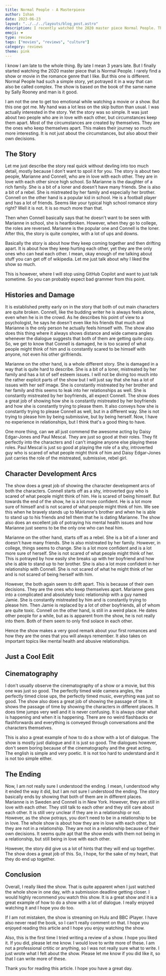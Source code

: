 ```yaml
---
title: Normal People - A Masterpiece
author: Ishan
date: 2023-06-23
layout: "../../../layouts/blog_post.astro"
description: I recently watched the 2020 master piece Normal People. This is a small review of the show and why I liked it so much.
emoji: ❤️
type: review
tags: ["movies", "reviews", "culture"]
category: reviews
theme: pink
---
```


I know I am late to the whole thing. By late I mean 3 years late.
But I finally started watching the 2020 master piece that is Normal People.
I rarely find a show or movie in the romance genre that I like. But this one is different.
Normal People had such a simple story, yet potrayed it in a way that can also be called complex.
The show is based on the book of the same name by Sally Rooney and man is it good.

I am not the one to get too emotional while watching a movie or a show. But this one got me.
My hand was a lot less on the skip button than usual. I was actually interested in the story.
Yet the story was so simple. It was just about two people who are in love with each other, but circumstances keep them apart.
Most of the circumstances are created by themselves. They are the ones who keep themselves apart.
This makes their journey so much more interesting. It is not just about the circumstances, but also about their own decisions.

## The Story

Let me just describe the story real quick without devling into too much detail, mostly because I don't want to spoil it for you.
The story is about two people, Marianne and Connell, who are in love with each other. They are in love with each other since high school.
So Marianne is the daughter of a rich family. She is a bit of a loner and doesn't have many friends. She is also a bit of a rebel.
She is mistreated by her family and especially her brother. Connell on the other hand is a popular kid in school. He is a football player and has a lot of friends.
Seems like your typical high school romance story right? Well it is not. It is so much more than that.

Then when Connell basically says that he doesn't want to be seen with Marianne in school, she is heartbroken.
However, when they go to college, the roles are reversed. Marianne is the popular one and Connell is the loner.
After this, the story is quite complex, with a lot of ups and downs.

Basically the story is about how they keep coming together and then drifting apart. It is about how they keep hurting each other, yet they are the only ones who can heal each other.
I mean, okay enough of me talking about stuff you can get off of wikipedia. Let me just talk about why I liked the show so much.

This is however, where I will stop using GitHub Copilot and want to just talk sometime. So you can probably expect bad grammer from this point.

## Histories and Damage

It is established pretty early on in the story that both of out main characters are quite broken.
Connell, like the budding writer he is always feels alone, even when he is in the crowd. As he describes his
point of view to a psychologist, he says he doesn't even like his friends that much and Marianne is the only person he 
actually feels himself with. The show also does this thing where it always shows distance and wide camera angles whenever the 
dialogue suggests that both of them are getting quite cozy.
So, we get to know that Connell is damaged, he is too scared of what people might think of him and is constantly scared to be himself
with anyone, not even his other girlfriends.

Marianne on the other hand, is a whole different story. She is damaged in a way that is quite hard to describe. She is a bit of a loner,
mistreated by her family and has a lot of self esteem issues.
I will not be diving too much into the rather explicit parts of the show but I will just say that she has a lot of issues with her self image.
She is constantly mistreated by her brother and her family and this seems to leak into her relationships as well. She is constantly mistreated by her boyfriends,
all expect Connell. The show does a great job of showing how she is constantly mistreated by her boyfriends and how she is constantly trying to please them.
It also conveys how she is constantly trying to please Connell as well, but in a different way. She is not trying to please him by being submissive, but by being herself.
Now, I have no experience in relationships, but I think that's a good thing to have.

One more thing, can we all just commend the awesome acting by Daisy Edgar-Jones and Paul Mescal. They are just so good at their roles.
They fit perfectly into the characters and I can't imagine anyone else playing these roles.
Paul Mescal is just so good at playing the role of a shy, introverted guy who is scared of what people might think of him and Daisy Edgar-Jones just 
carries the role of the mistreated, submissive, rebel girl.

## Character Development Arcs

The show does a great job of showing the character development arcs of both the characters.
Connell starts off as a shy, introverted guy who is scared of what people might think of him. He is scared of being himself.
But towards the end of the show, he is a lot more confident. He is a lot more sure of himself and is not scared of what people might think of him.
We see this when he bravely stands up to Marianne's brother and when he is able to stand up to his friends and tell them that he is dating Marianne.
The show also does an excellent job of potraying his mental health issues and how Marianne just seems to be the only one who can heal him.

Marianne on the other hand, starts off as a rebel. She is a bit of a loner and doesn't have many friends. She is also mistreated by her family.
However, in college, things seems to change. She is a lot more confident and is a lot more sure of herself. She is not scared of what people might think of her.
This is potrayed by how easily she breaks up with her boyfriend and how she is able to stand up to her brother. She is also a lot more confident in her relationship with Connell.
She is not scared of what he might think of her and is not scared of being herself with him.

However, the both again seem to drift apart. This is because of their own decisions. They are the ones who keep themselves apart.
Marianne goes into a complicated and absolutely toxic relationship with a guy named Jamie. She is constantly mistreated by him and is constantly trying to please him.
Then Jamie is replaced by a lot of other boyfriends, all of whom are quite toxic.
Connell on the other hand, is still in a weird place. He dates other people for a while, but as is apparent from the show, he is not really into them.
Both of them seem to only find solace in each other.

Hence the show makes a very good remark about your first romances and how they are the ones that you will always remember.
It also takes on important topics like mental health and abusive relationships.


## Just a Cool Edit
<YouTube id="DYFMK2ffFDg" client:load />

## Cinematography

I don't usually observe the cinematography of a show or a movie, but this one was just so good.
The perfectly timed wide camera angles, the perfectly timed close ups, the perfectly timed music, everything was just so good.
The show also does a great job of showing the passage of time. It shows the passage of time by showing the characters in different places.
It does time jumps very well and it is never confusing. It is always clear what is happening and when it is happening.
There are no weird flashbacks or flashforwards and everything is conveyed through conversations and the characters themselves.

This is also a great example of how to do a show with a lot of dialogue. The show is mostly just dialogue and it is just so good.
The dialogues however, don't seem boring because of the cinematography and the great acting.
The english is simple and very poetic. It is not too hard to understand and it is not too simple either.

## The Ending

Now, I am not really sure I understood the ending. I mean, I understood why it ended the way it did, but I am not sure I understood the ending.
The story basically ends by showing that both of them are in different places. Marianne is in Sweden and Connell is in New York.
However, they are still in love with each other. They still talk to each other and they still care about each other.
It is still very unclear if they are in a relationship or not. However, as the show potrays, you don't need to be in a relationship to be in love.
The whole show is about how they are in love with each other, but they are not in a relationship. They are not in a relationship because of their own decisions.
It seems quite apt that the show ends with them not being in a relationship, but still being in love with each other.

However, the story did give us a lot of hints that they will end up together. The show does a great job of this.
So, I hope, for the sake of my heart, that they do end up together.

## Conclusion

Overall, I really liked the show. That is quite apparent when I just watched the whole show in one day, with a submission deadline getting closer.
I would highly recommend you watch this show. It is a great show and it is a great example of how to do a show with a lot of dialogue.
I really enjoyed watching it and I hope you do too.

If I am not mistaken, the show is streaming on Hulu and BBC iPlayer. I have also never read the book, so I can't really comment on that.
I hope you enjoyed reading this article and I hope you enjoy watching the show.

Also, this is the first time I tried writing a review of a show. I hope you liked it. If you did, please let me know. I would love to write more of these.
I am not a professional crtitic or anything, so I was not really sure what to write. I just wrote what I felt about the show.
Please let me know if you did like it, so that I can write more of these.

Thank you for reading this article. I hope you have a great day.
